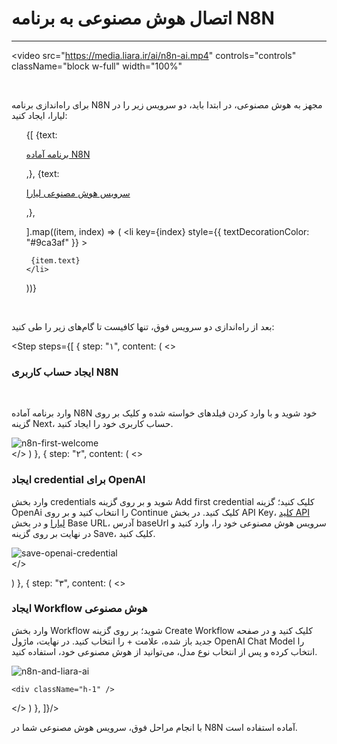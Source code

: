 

<Layout>
<Head>
<title>مستندات اتصال هوش مصنوعی به N8N - لیارا</title>
<meta property="og:title" content="مستندات خدمات رایانش ابری لیارا" />
<meta property="og:description" content="مستندات اتصال سرویس هوش مصنوعی لیارا به N8N در لیارا"  />
<meta property="og:image" content="https://media.liara.ir/logos/liara-poster.jpg" />
</Head>

# اتصال هوش مصنوعی به برنامه N8N
<hr className="mb-2" />

<video
src="https://media.liara.ir/ai/n8n-ai.mp4"
controls="controls"
className="block w-full"
width="100%"
></video>
<br />

برای راه‌اندازی برنامه N8N مجهز به هوش مصنوعی، در ابتدا باید، دو سرویس زیر را در لیارا، ایجاد کنید: 

<div className="h-2" />
<ul className="pr-4">
  {[
    {text: <p><a href="/one-click-apps/n8n/quick-start/" className="text-[#2196f3]">برنامه آماده N8N</a></p>,},
    {text: <p><a href="/ai/quick-start/" className="text-[#2196f3]">سرویس هوش مصنوعی لیارا</a></p>,},

  ].map((item, index) => (
    <li
      key={index}
      style={{
        textDecorationColor: "#9ca3af"
      }}
    >
        
     {item.text}
    </li>
  ))}
</ul>

<br />

بعد از راه‌اندازی دو سرویس فوق، تنها کافیست تا گام‌های زیر را طی کنید: 


  <Step  steps={[
{
  step: "۱",
  content: (
  <>
    <h3>ایجاد حساب کاربری N8N</h3>   
    <p>وارد برنامه آماده N8N خود شوید و با وارد کردن فیلدهای خواسته شده و کلیک بر روی گزینه <Important>Next</Important>، حساب کاربری خود را ایجاد کنید.</p>
    <div className="h-2" />
    <img
        src="https://media.liara.ir/ai/n8n/n8n-first-welcome.png"
        alt="n8n-first-welcome"
    />    
  </>
  )
  },
  {
  step: "۲",
  content: (
  <>
    <h3>ایجاد credential برای OpenAI</h3>
    <p>
      وارد بخش credentials شوید و بر روی گزینه <Important>Add first credential</Important> کلیک کنید؛ گزینه <Important>OpenAi</Important> را انتخاب کنید و بر روی <Important>Continue</Important> کلیک کنید. 
      در بخش <Important>API Key</Important>، <a href="/references/api/about/" className="text-[#2196f3] ">کلید API لیارا</a> و در بخش <Important>Base URL</Important>، آدرس <Important>baseUrl</Important> سرویس هوش مصنوعی خود را، وارد کنید و در نهایت بر روی گزینه <Important>Save</Important>، کلیک کنید. 
    </p>
    <div className="h-2" />
    <img
        src="https://media.liara.ir/ai/n8n/save-openai-credential.png"
        alt="save-openai-credential"
    />   
  </>

  )
  },
  {
  step: "۳",
  content: (
  <>
    <h3>ایجاد Workflow هوش مصنوعی</h3>
    <p>
    وارد بخش Workflow شوید؛ بر روی گزینه <Important>Create Workflow</Important> کلیک کنید و در صفحه جدید باز شده، علامت <Important>+</Important> را انتخاب کنید. در نهایت، ماژول <Important>OpenAI Chat Model</Important> را انتخاب کرده و پس از انتخاب نوع مدل، می‌توانید از هوش مصنوعی خود، استفاده کنید.
    </p>
    <div className="h-3" />
    <img
        src="https://media.liara.ir/ai/n8n/n8n-and-liara-ai.png"
        alt="n8n-and-liara-ai"
    /> 

    <div className="h-1" />
  </>
  )
  },
]}/>

<div className="h-4" />
با انجام مراحل فوق، سرویس هوش مصنوعی شما در N8N آماده استفاده است.

</Layout>